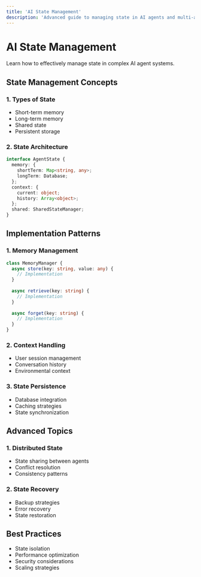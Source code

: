```yaml
---
title: 'AI State Management'
description: 'Advanced guide to managing state in AI agents and multi-agent systems'
---
```


# AI State Management

Learn how to effectively manage state in complex AI agent systems.

## State Management Concepts

### 1. Types of State
- Short-term memory
- Long-term memory
- Shared state
- Persistent storage

### 2. State Architecture
```typescript
interface AgentState {
  memory: {
    shortTerm: Map<string, any>;
    longTerm: Database;
  };
  context: {
    current: object;
    history: Array<object>;
  };
  shared: SharedStateManager;
}
```

## Implementation Patterns

### 1. Memory Management
```typescript
class MemoryManager {
  async store(key: string, value: any) {
    // Implementation
  }
  
  async retrieve(key: string) {
    // Implementation
  }
  
  async forget(key: string) {
    // Implementation
  }
}
```

### 2. Context Handling
- User session management
- Conversation history
- Environmental context

### 3. State Persistence
- Database integration
- Caching strategies
- State synchronization

## Advanced Topics

### 1. Distributed State
- State sharing between agents
- Conflict resolution
- Consistency patterns

### 2. State Recovery
- Backup strategies
- Error recovery
- State restoration

## Best Practices
- State isolation
- Performance optimization
- Security considerations
- Scaling strategies 